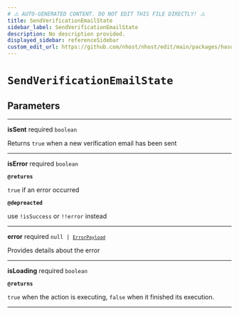 ```yaml
---
# ⚠️ AUTO-GENERATED CONTENT. DO NOT EDIT THIS FILE DIRECTLY! ⚠️
title: SendVerificationEmailState
sidebar_label: SendVerificationEmailState
description: No description provided.
displayed_sidebar: referenceSidebar
custom_edit_url: https://github.com/nhost/nhost/edit/main/packages/hasura-auth-js/src/promises/sendVerificationEmail.ts#L13
---
```


# `SendVerificationEmailState`

## Parameters

---

**<span className="parameter-name">isSent</span>** <span className="optional-status">required</span> <code>boolean</code>

Returns `true` when a new verification email has been sent

---

**<span className="parameter-name">isError</span>** <span className="optional-status">required</span> <code>boolean</code>

**`@returns`**

`true` if an error occurred

**`@depreacted`**

use `!isSuccess` or `!!error` instead

---

**<span className="parameter-name">error</span>** <span className="optional-status">required</span> <code>null &#124; [`ErrorPayload`](/reference/docgen/nextjs/types/error-payload)</code>

Provides details about the error

---

**<span className="parameter-name">isLoading</span>** <span className="optional-status">required</span> <code>boolean</code>

**`@returns`**

`true` when the action is executing, `false` when it finished its execution.

---
